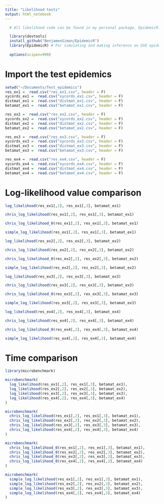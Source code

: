 ```yaml
---
title: "Likelihood tests"
output: html_notebook
---
```


```r
  
  # All likelihood code can be found in my personal package, EpidemicR.

  library(devtools)
  install_github("BenjamenSimon/EpidemicR")
  library(EpidemicR) # For simulating and making inference on GSE epidemics
  
  options(scipen=999)

```


# Import the test epidemics

```r
setwd("~/Documents/Test_epidemics")
res_ex1 =  read.csv("res_ex1.csv", header = F)
xycords_ex1 =  read.csv("xycords_ex1.csv", header = F)
distmat_ex1 =  read.csv("distmat_ex1.csv", header = F)
betamat_ex1 =  read.csv("betamat_ex1.csv", header = F)
```


```r
res_ex2 =  read.csv("res_ex2.csv", header = F)
xycords_ex2 =  read.csv("xycords_ex2.csv", header = F)
distmat_ex2 =  read.csv("distmat_ex2.csv", header = F)
betamat_ex2 =  read.csv("betamat_ex2.csv", header = F)
```


```r
res_ex3 =  read.csv("res_ex3.csv", header = F)
xycords_ex3 =  read.csv("xycords_ex3.csv", header = F)
distmat_ex3 =  read.csv("distmat_ex3.csv", header = F)
betamat_ex3 =  read.csv("betamat_ex3.csv", header = F)
```


```r
res_ex4 =  read.csv("res_ex4.csv", header = F)
xycords_ex4 =  read.csv("xycords_ex4.csv", header = F)
distmat_ex4 =  read.csv("distmat_ex4.csv", header = F)
betamat_ex4 =  read.csv("betamat_ex4.csv", header = F)
```



# Log-likelihood value comparison

```r
log_likelihood(res_ex1[,2], res_ex1[,3], betamat_ex1)

chris_log_likelihood(res_ex1[,2], res_ex1[,3], betamat_ex1)

chris_log_likelihood_0(res_ex1[,2], res_ex1[,3], betamat_ex1)

simple_log_likelihood(res_ex1[,2], res_ex1[,3], betamat_ex1)

```

```r
log_likelihood(res_ex2[,2], res_ex2[,3], betamat_ex2)

chris_log_likelihood(res_ex2[,2], res_ex2[,3], betamat_ex2)

chris_log_likelihood_0(res_ex2[,2], res_ex2[,3], betamat_ex2)

simple_log_likelihood(res_ex2[,2], res_ex2[,3], betamat_ex2)

```

```r
log_likelihood(res_ex3[,2], res_ex3[,3], betamat_ex3)

chris_log_likelihood(res_ex3[,2], res_ex3[,3], betamat_ex3)

chris_log_likelihood_0(res_ex3[,2], res_ex3[,3], betamat_ex3)

simple_log_likelihood(res_ex3[,2], res_ex3[,3], betamat_ex3)

```

```r
log_likelihood(res_ex4[,2], res_ex4[,3], betamat_ex4)

chris_log_likelihood(res_ex4[,2], res_ex4[,3], betamat_ex4)

chris_log_likelihood_0(res_ex4[,2], res_ex4[,3], betamat_ex4)

simple_log_likelihood(res_ex4[,2], res_ex4[,3], betamat_ex4)

```


# Time comparison

```r
library(microbenchmark)
```


```r
microbenchmark(
  log_likelihood(res_ex1[,2], res_ex1[,3], betamat_ex1),
  log_likelihood(res_ex2[,2], res_ex2[,3], betamat_ex2),
  log_likelihood(res_ex3[,2], res_ex3[,3], betamat_ex3),
  log_likelihood(res_ex4[,2], res_ex4[,3], betamat_ex4)
)
```

```r
microbenchmark(
  chris_log_likelihood(res_ex1[,2], res_ex1[,3], betamat_ex1),
  chris_log_likelihood(res_ex2[,2], res_ex2[,3], betamat_ex2),
  chris_log_likelihood(res_ex3[,2], res_ex3[,3], betamat_ex3),
  chris_log_likelihood(res_ex4[,2], res_ex4[,3], betamat_ex4)
)
```


```r
microbenchmark(
  chris_log_likelihood_0(res_ex1[,2], res_ex1[,3], betamat_ex1),
  chris_log_likelihood_0(res_ex2[,2], res_ex2[,3], betamat_ex2),
  chris_log_likelihood_0(res_ex3[,2], res_ex3[,3], betamat_ex3),
  chris_log_likelihood_0(res_ex4[,2], res_ex4[,3], betamat_ex4)
)
```


```r
microbenchmark(
  simple_log_likelihood(res_ex1[,2], res_ex1[,3], betamat_ex1),
  simple_log_likelihood(res_ex2[,2], res_ex2[,3], betamat_ex2),
  simple_log_likelihood(res_ex3[,2], res_ex3[,3], betamat_ex3),
  simple_log_likelihood(res_ex4[,2], res_ex4[,3], betamat_ex4)
)
```
